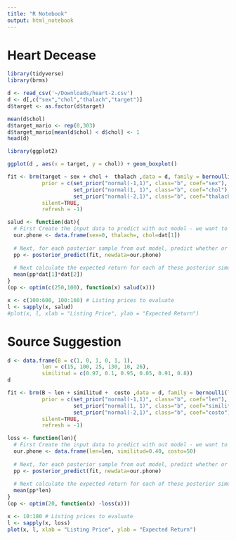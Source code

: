 ```yaml
---
title: "R Notebook"
output: html_notebook
---
```

# Heart Decease

```r
library(tidyverse)
library(brms)
```

```r
d <- read_csv('~/Downloads/heart-2.csv')
d <- d[,c("sex","chol","thalach","target")]
d$target <- as.factor(d$target)
```

```r
mean(d$chol)
d$target_mario <- rep(0,303)
d$target_mario[mean(d$chol) < d$chol] <- 1
head(d)
```
```r
library(ggplot2)

ggplot(d , aes(x = target, y = chol)) + geom_boxplot()
```




```r
fit <- brm(target ~ sex + chol +  thalach ,data = d, family = bernoulli(link = "logit"), 
           prior = c(set_prior("normal(-1,1)", class="b", coef="sex"), 
                     set_prior("normal(1, 1)", class="b", coef="chol"),
                     set_prior("normal(-2,1)", class="b", coef="thalach")), 
           silent=TRUE, 
           refresh = -1)
```



```r
salud <- function(dat){
  # First Create the input data to predict with out model - we want to predict whether or not our phone will sell
  our.phone <- data.frame(sex=0, thalach=, chol=dat[1]) 
  
  # Next, for each posterior sample from out model, predict whether or not our phone would sell at the given price. This will give a vector of 0's and 1's, did the phone sell in each posterior sample. Think of each posterior sample as a simulation. 
  pp <- posterior_predict(fit, newdata=our.phone)
  
  # Next calculate the expected return for each of these posterior simulations
  mean(pp*dat[1]*dat[2])
}
(op <- optim(c(250,100), function(x) salud(x)))
```

```r
x <- c(100:600, 100:160) # Listing prices to evaluate
l <- sapply(x, salud) 
#plot(x, l, xlab = "Listing Price", ylab = "Expected Return")
```



# Source Suggestion

```r
d <- data.frame(B = c(1, 0, 1, 0, 1, 1), 
           len = c(15, 100, 25, 130, 10, 26), 
           similitud = c(0.97, 0.1, 0.95, 0.05, 0.91, 0.8))
d

fit <- brm(B ~ len + similitud +  costo ,data = d, family = bernoulli(link = "logit"), 
           prior = c(set_prior("normal(-1,1)", class="b", coef="len"), 
                     set_prior("normal(1, 1)", class="b", coef="similitud"),
                     set_prior("normal(-2,1)", class="b", coef="costo")), 
           silent=TRUE, 
           refresh = -1)
```

```r
loss <- function(len){
  # First Create the input data to predict with out model - we want to predict whether or not our phone will sell
  our.phone <- data.frame(len=len, similitud=0.40, costo=50) 
  
  # Next, for each posterior sample from out model, predict whether or not our phone would sell at the given price. This will give a vector of 0's and 1's, did the phone sell in each posterior sample. Think of each posterior sample as a simulation. 
  pp <- posterior_predict(fit, newdata=our.phone)
  
  # Next calculate the expected return for each of these posterior simulations
  mean(pp*len)
}
(op <- optim(20, function(x) -loss(x)))
```


```r
x <- 10:180 # Listing prices to evaluate
l <- sapply(x, loss) 
plot(x, l, xlab = "Listing Price", ylab = "Expected Return")
```



#